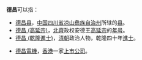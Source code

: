 '''德昌'''可以指：
* [[德昌县|德昌县]]，[[中国|中国]][[四川省|四川省]][[凉山彝族自治州|凉山彝族自治州]]所辖的[[县|县]]。
* [[德昌_(高延宗)|德昌 (高延宗)]]，[[北齊|北齊]]政权安德王[[高延宗|高延宗]]的[[年号|年号]]。
* [[德昌_(乾隆進士)|德昌 (乾隆進士)]]，[[清朝|清朝]]政治人物，乾隆四十年[[進士|進士]]。

* [[德昌電機|德昌電機]]，[[香港|香港]]一家[[上市公司|上市公司]]。
{{disambig|Cat=二字中國相關消歧義}}